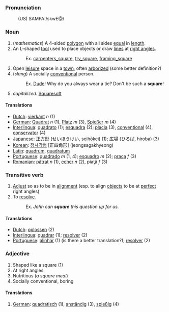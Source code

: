 ===Pronunciation===
:(US) SAMPA:/skwE@/

===Noun===
# (<i>mathematics</i>) A 4-sided [[polygon]] with all sides [[equal]] in [[length]].
# An L-shaped [[tool]] used to place objects or draw [[line]]s at [[right angle]]s.
#:Ex. [[carpenters_square]], [[try_square]], [[framing_square]]
# Open [[leisure]] space in a [[town]], often [[arborize]]d (some better definition?)
# (''slang'') A socially [[conventional]] person.
#:Ex. [[Dude]]!  Why do you always wear a tie? Don't be such a '''square'''!
# ''capitalized.'' [[Squaresoft]]

====Translations====
*[[Dutch]]: [[vierkant]] ''n'' (1)
*[[German]]: [[Quadrat]] ''n'' (1), [[Platz]] ''m'' (3), [[Spießer]] ''m'' (4)
*[[Interlingua]]: [[quadrato]] (1); [[esquadra]] (2); [[placia]] (3), [[conventional]] (4), [[conservator]] (4)
*[[Japanese]]: [[正方形]] (せいほうけい, seihōkei) (1); [[広場]] (ひろば, hiroba) (3)
*[[Korean]]: [[정사각형]] [正四角形] (jeongsagakhyeong)
*[[Latin]]: [[quadrum]], [[quadratum]]
*[[Portuguese]]: [[quadrado]] ''m'' (1, 4); [[esquadro]] ''m'' (2); [[praça]] ''f'' (3)
*[[Romanian]]: [[pătrat]] ''n'' (1), [[echer]] ''n'' (2), piaţă ''f'' (3)

===Transitive verb===
# [[Adjust]] so as to be in [[alignment]] (esp. to align [[object]]s to be at [[perfect]] right angles)
# To [[resolve]].
#:Ex. <i>John can <b>square</b> this question up for us.</i>

====Translations====
*[[Dutch]]: [[oplossen]] (2)
*[[Interlingua]]: [[quadrar]] (1); [[resolver]] (2)
*[[Portuguese]]: [[alinhar]] (1) (is there a better translation?); [[resolver]] (2)

===Adjective===

# Shaped like a square (1)
# At right angles
# Nutritious (''a square meal'')
# Socially conventional, boring

====Translations====

#[[German]]: [[quadratisch]] (1), [[anständig]] (3), [[spießig]] (4)